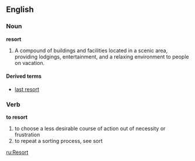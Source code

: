 ==English==
===Noun===
'''resort'''

#A compound of buildings and facilities located in a scenic area, providing lodgings, entertainment, and a relaxing environment to people on vacation.

====Derived terms====
*[[last resort]]

===Verb===
'''to resort'''

#to choose a less desirable course of action out of necessity or frustration
#to repeat a sorting process, see sort

[[ru:Resort]]